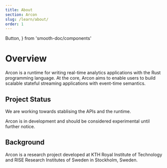 ```yaml
---
title: About
section: Arcon
slug: /learn/about/
order: 1
---
```


  Button,
} from 'smooth-doc/components'

# Overview

Arcon is a runtime for writing real-time analytics applications with the Rust programming language. 
At the core, Arcon aims to enable users to build scalable stateful streaming applications with event-time semantics.

## Project Status

We are working towards stablising the APIs and the runtime.

Arcon is in development and should be considered experimental until further notice. 

## Background

Arcon is a research project developed at KTH Royal Institute of Technology and RISE Research Institutes of Sweden in Stockholm, Sweden.
